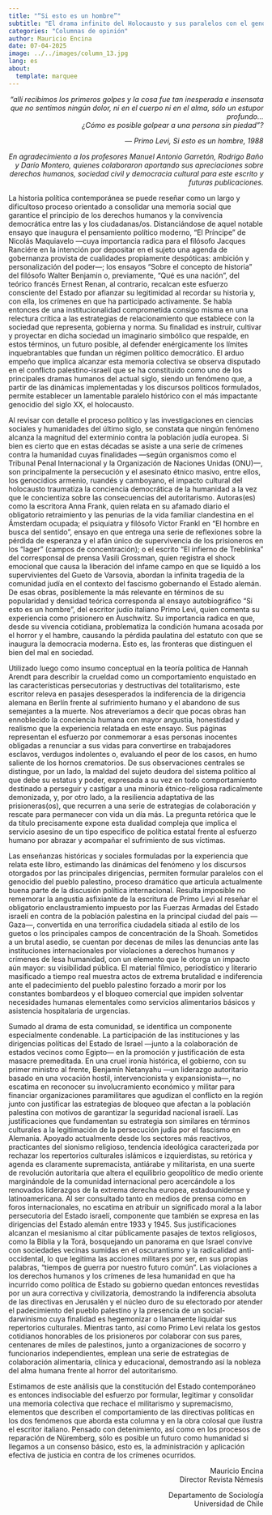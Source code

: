 ```yaml
---
title: "“Si esto es un hombre”"
subtitle: "El drama infinito del Holocausto y sus paralelos con el genocidio palestino"
categories: "Columnas de opinión"
author: Mauricio Encina
date: 07-04-2025
image: ../../images/column_13.jpg
lang: es
about: 
  template: marquee
---
```


::: {.blockquote style="text-align: right"}
*“allí recibimos los primeros golpes y la cosa fue tan inesperada e insensata que no sentimos ningún dolor, ni en el cuerpo ni en el alma, sólo un estupor profundo…*\
*¿Cómo es posible golpear a una persona sin piedad”?*

— *Primo Levi, Si esto es un hombre, 1988*

*En agradecimiento a los profesores Manuel Antonio Garretón, Rodrigo Baño y Darío Montero, quienes colaboraron aportando sus apreciaciones sobre derechos humanos, sociedad civil y democracia cultural para este escrito y futuras publicaciones.*
:::

La historia política contemporánea se puede reseñar como un largo y dificultoso proceso orientado a consolidar una memoria social que garantice el principio de los derechos humanos y la convivencia democrática entre las y los ciudadanas/os. Distanciándose de aquel notable ensayo que inaugura el pensamiento político moderno, “El Príncipe” de Nicolás Maquiavelo —cuya importancia radica para el filósofo Jacques Ranciére en la intención por depositar en el sujeto una agenda de gobernanza provista de cualidades propiamente despóticas: ambición y personalización del poder—; los ensayos “Sobre el concepto de historia” del filósofo Walter Benjamin o, previamente, “Qué es una nación”, del teórico francés Ernest Renan, al contrario, recalcan este esfuerzo consciente del Estado por afianzar su legitimidad al recordar su historia y, con ella, los crímenes en que ha participado activamente. Se habla entonces de una institucionalidad comprometida consigo misma en una relectura crítica a las estrategias de relacionamiento que establece con la sociedad que representa, gobierna y norma. Su finalidad es instruir, cultivar y proyectar en dicha sociedad un imaginario simbólico que respalde, en estos términos, un futuro posible, al defender enérgicamente los límites inquebrantables que fundan un régimen político democrático. El arduo empeño que implica alcanzar esta memoria colectiva se observa disputado en el conflicto palestino-israelí que se ha constituido como uno de los principales dramas humanos del actual siglo, siendo un fenómeno que, a partir de las dinámicas implementadas y los discursos políticos formulados, permite establecer un lamentable paralelo histórico con el más impactante genocidio del siglo XX, el holocausto.

Al revisar con detalle el proceso político y las investigaciones en ciencias sociales y humanidades del último siglo, se constata que ningún fenómeno alcanza la magnitud del exterminio contra la población judía europea. Si bien es cierto que en estas décadas se asiste a una serie de crímenes contra la humanidad cuyas finalidades —según organismos como el Tribunal Penal Internacional y la Organización de Naciones Unidas (ONU)—, son principalmente la persecución y el asesinato étnico masivo, entre ellos, los genocidios armenio, ruandés y camboyano, el impacto cultural del holocausto traumatiza la conciencia democrática de la humanidad a la vez que le concientiza sobre las consecuencias del autoritarismo. Autoras(es) como la escritora Anna Frank, quien relata en su afamado diario el obligatorio retraimiento y las penurias de la vida familiar clandestina en el Ámsterdam ocupada; el psiquiatra y filósofo Víctor Frankl en “El hombre en busca del sentido”, ensayo en que entrega una serie de reflexiones sobre la pérdida de esperanza y el afán único de supervivencia de los prisioneros en los “lager” (campos de concentración); o el escrito “El infierno de Treblinka” del corresponsal de prensa Vasili Grossman, quien registra el shock emocional que causa la liberación del infame campo en que se liquidó a los supervivientes del Gueto de Varsovia, abordan la infinita tragedia de la comunidad judía en el contexto del fascismo gobernando el Estado alemán. De esas obras, posiblemente la más relevante en términos de su popularidad y densidad teórica corresponda al ensayo autobiográfico “Si esto es un hombre”, del escritor judío italiano Primo Levi, quien comenta su experiencia como prisionero en Auschwitz. Su importancia radica en que, desde su vivencia cotidiana, problematiza la condición humana acosada por el horror y el hambre, causando la pérdida paulatina del estatuto con que se inaugura la democracia moderna. Esto es, las fronteras que distinguen el bien del mal en sociedad.

Utilizado luego como insumo conceptual en la teoría política de Hannah Arendt para describir la crueldad como un comportamiento enquistado en las características persecutorias y destructivas del totalitarismo, este escritor releva en pasajes desesperados la indiferencia de la dirigencia alemana en Berlín frente al sufrimiento humano y el abandono de sus semejantes a la muerte. Nos atreveríamos a decir que pocas obras han ennoblecido la conciencia humana con mayor angustia, honestidad y realismo que la experiencia relatada en este ensayo. Sus páginas representan el esfuerzo por conmemorar a esas personas inocentes obligadas a renunciar a sus vidas para convertirse en trabajadores esclavos, verdugos indolentes o, evaluando el peor de los casos, en humo saliente de los hornos crematorios. De sus observaciones centrales se distingue, por un lado, la maldad del sujeto deudora del sistema político al que debe su estatus y poder, expresada a su vez en todo comportamiento destinado a perseguir y castigar a una minoría étnico-religiosa radicalmente demonizada, y, por otro lado, a la resiliencia adaptativa de las prisioneras(os), que recurren a una serie de estrategias de colaboración y rescate para permanecer con vida un día más. La pregunta retórica que le da título precisamente expone esta dualidad compleja que implica el servicio asesino de un tipo especifico de política estatal frente al esfuerzo humano por abrazar y acompañar el sufrimiento de sus víctimas.

Las enseñanzas históricas y sociales formuladas por la experiencia que relata este libro, estimando las dinámicas del fenómeno y los discursos otorgados por las principales dirigencias, permiten formular paralelos con el genocidio del pueblo palestino, proceso dramático que articula actualmente buena parte de la discusión política internacional. Resulta imposible no rememorar la angustia asfixiante de la escritura de Primo Levi al reseñar el obligatorio enclaustramiento impuesto por las Fuerzas Armadas del Estado israelí en contra de la población palestina en la principal ciudad del país —Gaza—, convertida en una terrorífica ciudadela sitiada al estilo de los guetos o los principales campos de concentración de la Shoah. Sometidos a un brutal asedio, se cuentan por decenas de miles las denuncias ante las instituciones internacionales por violaciones a derechos humanos y crímenes de lesa humanidad, con un elemento que le otorga un impacto aún mayor: su visibilidad pública. El material fílmico, periodístico y literario masificado a tiempo real muestra actos de extrema brutalidad e indiferencia ante el padecimiento del pueblo palestino forzado a morir por los constantes bombardeos y el bloqueo comercial que impiden solventar necesidades humanas elementales como servicios alimentarios básicos y asistencia hospitalaria de urgencias.

Sumado al drama de esta comunidad, se identifica un componente especialmente condenable. La participación de las instituciones y las dirigencias políticas del Estado de Israel —junto a la colaboración de estados vecinos como Egipto— en la promoción y justificación de esta masacre premeditada. En una cruel ironía histórica, el gobierno, con su primer ministro al frente, Benjamín Netanyahu —un liderazgo autoritario basado en una vocación hostil, intervencionista y expansionista—, no escatima en reconocer su involucramiento económico y militar para financiar organizaciones paramilitares que agudizan el conflicto en la región junto con justificar las estrategias de bloqueo que afectan a la población palestina con motivos de garantizar la seguridad nacional israelí. Las justificaciones que fundamentan su estrategia son similares en términos culturales a la legitimación de la persecución judía por el fascismo en Alemania. Apoyado actualmente desde los sectores más reactivos, practicantes del sionismo religioso, tendencia ideológica caracterizada por rechazar los repertorios culturales islámicos e izquierdistas, su retórica y agenda es claramente supremacista, antiárabe y militarista, en una suerte de revolución autoritaria que altera el equilibrio geopolítico de medio oriente marginándole de la comunidad internacional pero acercándole a los renovados liderazgos de la extrema derecha europea, estadounidense y latinoamericana. Al ser consultado tanto en medios de prensa como en foros internacionales, no escatima en atribuir un significado moral a la labor persecutoria del Estado israelí, componente que también se expresa en las dirigencias del Estado alemán entre 1933 y 1945. Sus justificaciones alcanzan el mesianismo al citar públicamente pasajes de textos religiosos, como la Biblia y la Torá, bosquejando un panorama en que Israel convive con sociedades vecinas sumidas en el oscurantismo y la radicalidad anti-occidental, lo que legitima las acciones militares por ser, en sus propias palabras, “tiempos de guerra por nuestro futuro común”. Las violaciones a los derechos humanos y los crímenes de lesa humanidad en que ha incurrido como política de Estado su gobierno quedan entonces revestidas por un aura correctiva y civilizatoria, demostrando la indiferencia absoluta de las directivas en Jerusalén y el núcleo duro de su electorado por atender el padecimiento del pueblo palestino y la presencia de un social-darwinismo cuya finalidad es hegemonizar o llanamente liquidar sus repertorios culturales. Mientras tanto, así como Primo Levi relata los gestos cotidianos honorables de los prisioneros por colaborar con sus pares, centenares de miles de palestinos, junto a organizaciones de socorro y funcionarios independientes, emplean una serie de estrategias de colaboración alimentaria, clínica y educacional, demostrando así la nobleza del alma humana frente al horror del autoritarismo.

Estimamos de este análisis que la constitución del Estado contemporáneo es entonces indisociable del esfuerzo por formular, legitimar y consolidar una memoria colectiva que rechace el militarismo y supremacismo, elementos que describen el comportamiento de las directivas políticas en los dos fenómenos que aborda esta columna y en la obra colosal que ilustra el escritor italiano. Pensado con detenimiento, así como en los procesos de reparación de Nüremberg, sólo es posible un futuro como humanidad si llegamos a un consenso básico, esto es, la administración y aplicación efectiva de justicia en contra de los crímenes ocurridos.

::: {style="text-align: right"}
Mauricio Encina\
Director Revista Némesis

Departamento de Sociología\
Universidad de Chile
:::